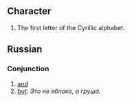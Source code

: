 ==Character==
#The first letter of the Cyrillic alphabet.


== Russian ==
=== Conjunction ===

# [[and]]
# [[but]]: ''Это не яблоко, а груша.''